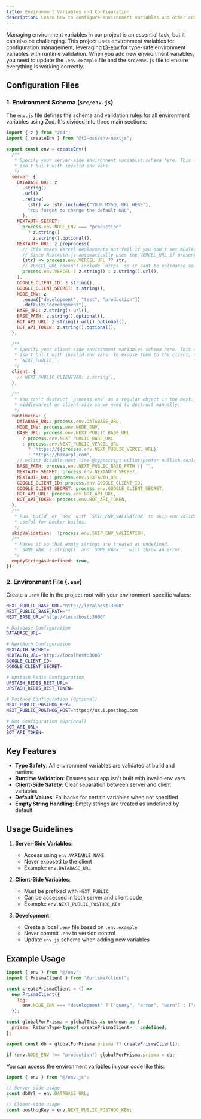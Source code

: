 ```yaml
---
title: Environment Variables and Configuration
description: Learn how to configure environment variables and other configurations in the Blog HIMARPL website project.
---
```


Managing environment variables in our project is an essential task, but it can also be challenging. This project uses environment variables for configuration management, leveraging [t3-env](https://github.com/t3-oss/t3-env) for type-safe environment variables with runtime validation. When you add new environment variables, you need to update the `.env.example` file and the `src/env.js` file to ensure everything is working correctly.

## Configuration Files

### 1. Environment Schema (`src/env.js`)

The `env.js` file defines the schema and validation rules for all environment variables using Zod. It's divided into three main sections:

```javascript title="src/env.js"
import { z } from "zod";
import { createEnv } from "@t3-oss/env-nextjs";

export const env = createEnv({
  /**
   * Specify your server-side environment variables schema here. This way you can ensure the app
   * isn't built with invalid env vars.
   */
  server: {
    DATABASE_URL: z
      .string()
      .url()
      .refine(
        (str) => !str.includes("YOUR_MYSQL_URL_HERE"),
        "You forgot to change the default URL",
      ),
    NEXTAUTH_SECRET:
      process.env.NODE_ENV === "production"
        ? z.string()
        : z.string().optional(),
    NEXTAUTH_URL: z.preprocess(
      // This makes Vercel deployments not fail if you don't set NEXTAUTH_URL
      // Since NextAuth.js automatically uses the VERCEL_URL if present.
      (str) => process.env.VERCEL_URL ?? str,
      // VERCEL_URL doesn't include `https` so it cant be validated as a URL
      process.env.VERCEL ? z.string() : z.string().url(),
    ),
    GOOGLE_CLIENT_ID: z.string(),
    GOOGLE_CLIENT_SECRET: z.string(),
    NODE_ENV: z
      .enum(["development", "test", "production"])
      .default("development"),
    BASE_URL: z.string().url(),
    BASE_PATH: z.string().optional(),
    BOT_API_URL: z.string().url().optional(),
    BOT_API_TOKEN: z.string().optional(),
  },

  /**
   * Specify your client-side environment variables schema here. This way you can ensure the app
   * isn't built with invalid env vars. To expose them to the client, prefix them with
   * `NEXT_PUBLIC_`.
   */
  client: {
    // NEXT_PUBLIC_CLIENTVAR: z.string(),
  },

  /**
   * You can't destruct `process.env` as a regular object in the Next.js edge runtimes (e.g.
   * middlewares) or client-side so we need to destruct manually.
   */
  runtimeEnv: {
    DATABASE_URL: process.env.DATABASE_URL,
    NODE_ENV: process.env.NODE_ENV,
    BASE_URL: process.env.NEXT_PUBLIC_BASE_URL
      ? process.env.NEXT_PUBLIC_BASE_URL
      : process.env.NEXT_PUBLIC_VERCEL_URL
        ? `https://${process.env.NEXT_PUBLIC_VERCEL_URL}`
        : "https://himarpl.com",
    // eslint-disable-next-line @typescript-eslint/prefer-nullish-coalescing
    BASE_PATH: process.env.NEXT_PUBLIC_BASE_PATH || "",
    NEXTAUTH_SECRET: process.env.NEXTAUTH_SECRET,
    NEXTAUTH_URL: process.env.NEXTAUTH_URL,
    GOOGLE_CLIENT_ID: process.env.GOOGLE_CLIENT_ID,
    GOOGLE_CLIENT_SECRET: process.env.GOOGLE_CLIENT_SECRET,
    BOT_API_URL: process.env.BOT_API_URL,
    BOT_API_TOKEN: process.env.BOT_API_TOKEN,
  },
  /**
   * Run `build` or `dev` with `SKIP_ENV_VALIDATION` to skip env validation. This is especially
   * useful for Docker builds.
   */
  skipValidation: !!process.env.SKIP_ENV_VALIDATION,
  /**
   * Makes it so that empty strings are treated as undefined.
   * `SOME_VAR: z.string()` and `SOME_VAR=''` will throw an error.
   */
  emptyStringAsUndefined: true,
});
```

### 2. Environment File (`.env`)

Create a `.env` file in the project root with your environment-specific values:

```bash
NEXT_PUBLIC_BASE_URL="http://localhost:3000"
NEXT_PUBLIC_BASE_PATH=""
NEXT_BASE_URL="http://localhost:3000"

# Database Configuration
DATABASE_URL=

# NextAuth Configuration
NEXTAUTH_SECRET=
NEXTAUTH_URL="http://localhost:3000"
GOOGLE_CLIENT_ID=
GOOGLE_CLIENT_SECRET=

# Upstash Redis Configuration
UPSTASH_REDIS_REST_URL=
UPSTASH_REDIS_REST_TOKEN=

# PostHog Configuration (Optional)
NEXT_PUBLIC_POSTHOG_KEY=
NEXT_PUBLIC_POSTHOG_HOST=https://us.i.posthog.com

# Bot Configuration (Optional)
BOT_API_URL=
BOT_API_TOKEN=
```

## Key Features

- **Type Safety**: All environment variables are validated at build and runtime
- **Runtime Validation**: Ensures your app isn't built with invalid env vars
- **Client-Side Safety**: Clear separation between server and client variables
- **Default Values**: Fallbacks for certain variables when not specified
- **Empty String Handling**: Empty strings are treated as undefined by default

## Usage Guidelines

1. **Server-Side Variables**:
   - Access using `env.VARIABLE_NAME`
   - Never exposed to the client
   - Example: `env.DATABASE_URL`

2. **Client-Side Variables**:
   - Must be prefixed with `NEXT_PUBLIC_`
   - Can be accessed in both server and client code
   - Example: `env.NEXT_PUBLIC_POSTHOG_KEY`

3. **Development**:
   - Create a local `.env` file based on `.env.example`
   - Never commit `.env` to version control
   - Update `env.js` schema when adding new variables

## Example Usage

```javascript title="src/server/db.ts" {1, 7, 16}
import { env } from "@/env";
import { PrismaClient } from "@prisma/client";

const createPrismaClient = () =>
  new PrismaClient({
    log:
      env.NODE_ENV === "development" ? ["query", "error", "warn"] : ["error"],
  });

const globalForPrisma = globalThis as unknown as {
  prisma: ReturnType<typeof createPrismaClient> | undefined;
};

export const db = globalForPrisma.prisma ?? createPrismaClient();

if (env.NODE_ENV !== "production") globalForPrisma.prisma = db;

```

You can access the environment variables in your code like this:

```javascript
import { env } from "@/env.js";

// Server-side usage
const dbUrl = env.DATABASE_URL;

// Client-side usage
const posthogKey = env.NEXT_PUBLIC_POSTHOG_KEY;
```

